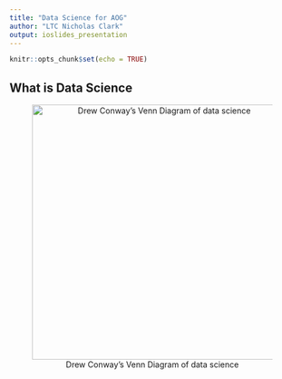 ```yaml
---
title: "Data Science for AOG"
author: "LTC Nicholas Clark"
output: ioslides_presentation
---
```


```r
knitr::opts_chunk$set(echo = TRUE)
```


## What is Data Science
<center>
![Drew Conway's Venn Diagram of data science](VennDiag.png){width=450px}
</center>
